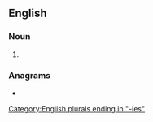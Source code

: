 ==English==

===Noun===
{{head|en|noun plural form}}

# {{plural of|laundry|lang=en}}

===Anagrams===
* {{anagrams|en|Lindauers|under sail}}

[[Category:English plurals ending in "-ies"]]